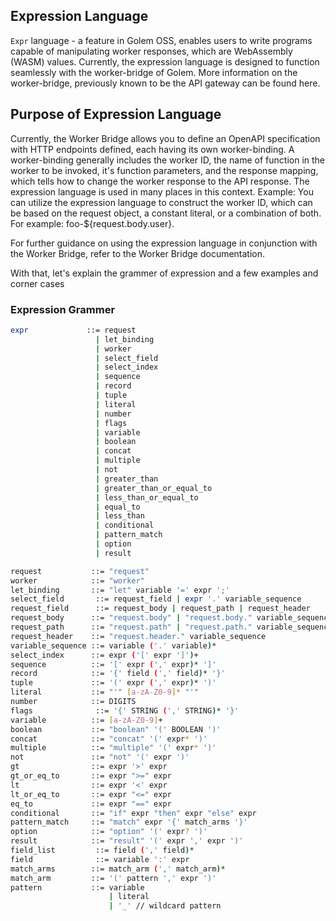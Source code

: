 

## Expression Language

`Expr` language - a feature in Golem OSS, enables users to write programs capable of manipulating worker responses, which are WebAssembly (WASM) values.
Currently, the expression language is designed to function seamlessly with the worker-bridge of Golem. More information on the worker-bridge, previously known to be the API gateway can be found here.

## Purpose of Expression Language

Currently, the Worker Bridge allows you to define an OpenAPI specification with HTTP endpoints defined, each having its own worker-binding.
A worker-binding generally includes the worker ID, the name of function in the worker to be invoked, it's function parameters, and the response mapping, which tells how to change the worker response to the API response.
The expression language is used in many places in this context. Example: You can utilize the expression language to construct the worker ID, which can be based on the request object, a constant literal, or a combination of both. For example: foo-${request.body.user}.

For further guidance on using the expression language in conjunction with the Worker Bridge, refer to the Worker Bridge documentation.

With that, let's explain the grammer of expression and a few examples and corner cases

### Expression Grammer

<Callout type="info">

```bash filename="Terminal" copy
expr             ::= request
                   | let_binding
                   | worker
                   | select_field
                   | select_index
                   | sequence
                   | record
                   | tuple
                   | literal
                   | number
                   | flags
                   | variable
                   | boolean
                   | concat
                   | multiple
                   | not
                   | greater_than
                   | greater_than_or_equal_to
                   | less_than_or_equal_to
                   | equal_to
                   | less_than
                   | conditional
                   | pattern_match
                   | option
                   | result

request           ::= "request"
worker            ::= "worker"
let_binding       ::= "let" variable '=' expr ';'
select_field       ::= request_field | expr '.' variable_sequence
request_field      ::= request_body | request_path | request_header
request_body      ::= "request.body" | "request.body." variable_sequence
request_path      ::= "request.path" | "request.path." variable_sequence
request_header    ::= "request.header." variable_sequence
variable_sequence ::= variable ('.' variable)*
select_index      ::= expr ('[' expr ']')+
sequence          ::= '[' expr (',' expr)* ']'
record            ::= '{' field (',' field)* '}'
tuple             ::= '(' expr (',' expr)* ')'
literal           ::= "'" [a-zA-Z0-9]* "'"
number            ::= DIGITS
flags              ::= '{' STRING (',' STRING)* '}'
variable          ::= [a-zA-Z0-9]+
boolean           ::= "boolean" '(' BOOLEAN ')'
concat            ::= "concat" '(' expr* ')'
multiple          ::= "multiple" '(' expr* ')'
not               ::= "not" '(' expr ')'
gt                ::= expr '>' expr
gt_or_eq_to       ::= expr ">=" expr
lt                ::= expr '<' expr
lt_or_eq_to       ::= expr "<=" expr
eq_to             ::= expr "==" expr
conditional       ::= "if" expr "then" expr "else" expr
pattern_match     ::= "match" expr '{' match_arms '}'
option            ::= "option" '(' expr? ')'
result            ::= "result" '(' expr ',' expr ')'
field_list         ::= field (',' field)*
field              ::= variable ':' expr
match_arms        ::= match_arm (',' match_arm)*
match_arm         ::= '(' pattern ',' expr ')'
pattern           ::= variable
                      | literal
                      | '_' // wildcard pattern

```

</Callout>


